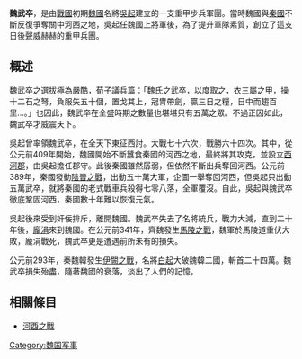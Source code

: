 {{multiple issues|
{{lead section|time=2017-01-14T11:46:49+00:00}}
{{unreferenced|time=2017-01-14T11:46:49+00:00}}
}}
'''魏武卒'''，是由[[戰國|戰國]]初期[[魏國_(戰國)|魏國]]名將[[吳起|吳起]]建立的一支重甲步兵軍團。當時魏國與[[秦國|秦國]]不斷反復爭奪關中河西之地，吳起任魏國上將軍後，為了提升軍隊素質，創立了這支日後聲威赫赫的重甲兵團。

==概述==
魏武卒之選拔極為嚴酷，荀子議兵篇：「魏氏之武卒，以度取之，衣三屬之甲，操十二石之弩，負服矢五十個，置戈其上，冠冑帶劍，贏三日之糧，日中而趨百里...。」也因此，魏武卒在全盛時期之數量也堪堪只有五萬之眾。不過正因如此，魏武卒才威震天下。

吳起曾率領魏武卒，在全天下東征西討。大戰七十六次，戰勝六十四次。其中，從公元前409年開始，魏國開始不斷蠶食秦國的河西之地，最終將其攻克，並設立[[西河郡|西河郡]]，由吳起擔任郡守。此後秦國雖然孱弱，但依然不斷出兵奪回河西。公元前389年，秦國發動[[陰晉之戰|陰晉之戰]]，出動五十萬大軍，企圖一舉奪回河西，但吳起只出動五萬武卒，就將秦國的老式戰車兵殺得七零八落，全軍覆沒。自此，吳起與魏武卒徹底鞏固河西，秦國數十年難以恢復元氣。

吳起後來受到奸佞排斥，離開魏國。魏武卒失去了名將統兵，戰力大減，直到二十年後，[[龐涓|龐涓]]來到魏國。在公元前341年，齊魏發生[[馬陵之戰|馬陵之戰]]，魏軍於馬陵道重伏大敗，龐涓戰死，魏武卒更是遭遇前所未有的損失。

公元前293年，秦魏韓發生[[伊闕之戰|伊闕之戰]]，名將[[白起|白起]]大破魏韓二國，斬首二十四萬。魏武卒損失殆盡，隨著魏國的衰落，淡出了人們的記憶。

==相關條目==
*[[河西之戰_(戰國)|河西之戰]]

[[Category:魏国军事|Category:魏国军事]]